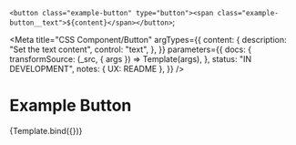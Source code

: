 <!--
@license EUPL-1.2
Copyright (c) 2021 Community for NL Design System
-->


  `<button class="example-button" type="button"><span class="example-button__text">${content}</span></button>`;

<Meta
  title="CSS Component/Button"
  argTypes={{
    content: {
      description: "Set the text content",
      control: "text",
    },
  }}
  parameters={{
    docs: {
      transformSource: (_src, { args }) => Template(args),
    },
    status: "IN DEVELOPMENT",
    notes: { UX: README },
  }}
/>

# Example Button

<Canvas>
  <Story name="Button" args={{ content: "Press me!" }}>
    {Template.bind({})}
  </Story>
</Canvas>

<ArgsTable story="Button" />
